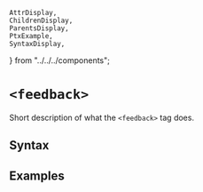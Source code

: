     AttrDisplay,
    ChildrenDisplay,
    ParentsDisplay,
    PtxExample,
    SyntaxDisplay,
} from "../../../components";

# `<feedback>`

Short description of what the `<feedback>` tag does.

## Syntax

<SyntaxDisplay name="feedback" />

## Examples

    